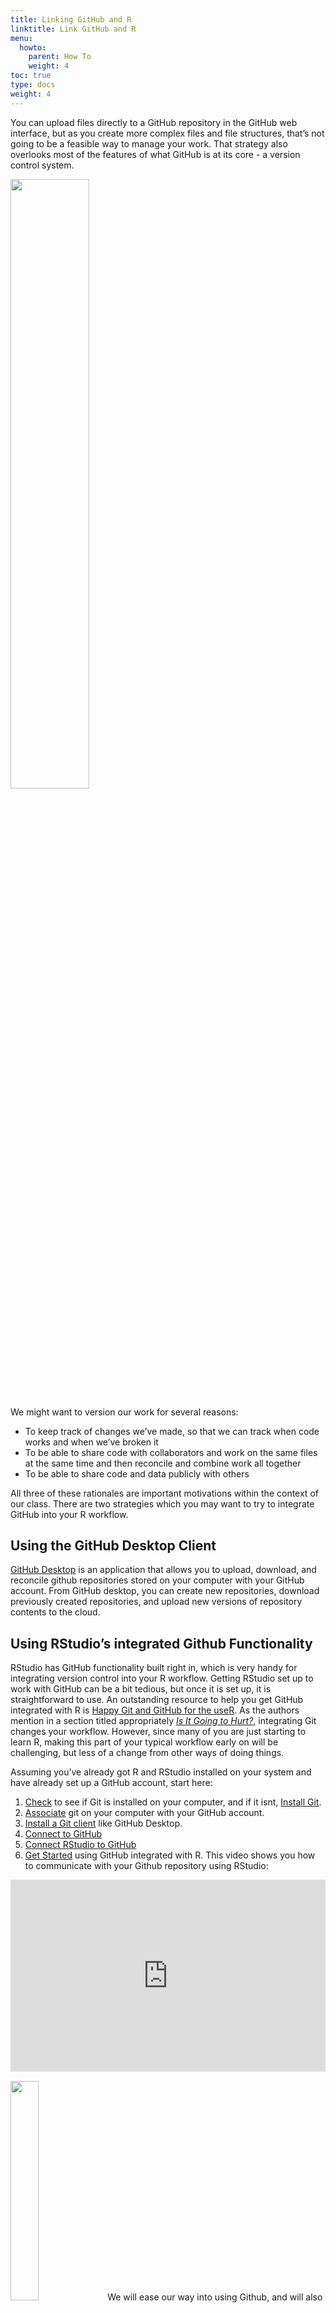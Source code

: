 ```yaml
---
title: Linking GitHub and R
linktitle: Link GitHub and R
menu:
  howto:
    parent: How To
    weight: 4
toc: true
type: docs
weight: 4
---
```


You can upload files directly to a GitHub repository in the GitHub web interface, but as you create more complex files and file structures, that's not going to be a feasible way to manage your work. That strategy also overlooks most of the features of what GitHub is at its core - a version control system.

![](https://octodex.github.com/images/collabocats.jpg){width=50%}

We might want to version our work for several reasons:

- To keep track of changes we've made, so that we can track when code works and when we've broken it
- To be able to share code with collaborators and work on the same files at the same time and then reconcile and combine work all together
- To be able to share code and data publicly with others

All three of these rationales are important motivations within the context of our class. There are two strategies which you may want to try to integrate GitHub into your R workflow.

## Using the GitHub Desktop Client
[GitHub Desktop](https://desktop.github.com) is an application that allows you to upload, download, and reconcile github repositories stored on your computer with your GitHub account. From GitHub desktop, you can create new repositories, download previously created repositories, and upload new versions of repository contents to the cloud.

## Using RStudio's integrated Github Functionality

RStudio has GitHub functionality built right in, which is very handy for integrating version control into your R workflow. Getting RStudio set up to work with GitHub can be a bit tedious, but once it is set up, it is straightforward to use. An outstanding resource to help you get GitHub integrated with R is [Happy Git and GitHub for the useR](https://happygitwithr.com). As the authors mention in a section titled appropriately [*Is It Going to Hurt?*](https://happygitwithr.com/big-picture.html#is-it-going-to-hurt), integrating Git changes your workflow. However, since many of you are just starting to learn R, making this part of your typical workflow early on will be challenging, but less of a change from other ways of doing things. 

Assuming you've already got R and RStudio installed on your system and have already set up a GitHub account, start here:

1. [Check](https://happygitwithr.com/install-git.html#git-already-installed) to see if Git is installed on your computer, and if it isnt, [Install Git](https://happygitwithr.com/install-git.html#install-git).
2. [Associate](https://happygitwithr.com/hello-git.html) git on your computer with your GitHub account.
3. [Install a Git client](https://happygitwithr.com/git-client.html#recommended-git-clients) like GitHub Desktop.
4. [Connect to GitHub](https://happygitwithr.com/push-pull-github.html)
5. [Connect RStudio to GitHub](https://happygitwithr.com/rstudio-git-github.html)
6. [Get Started](https://happygitwithr.com/usage-intro.html) using GitHub integrated with R. This video shows you how to communicate with your Github repository using RStudio:

<div style="max-width:720px"><div style="position:relative;padding-bottom:60.972222222222%"><iframe id="kmsembed-1_q0g92uhw" width="720" height="439" src="https://mediaspace.illinois.edu/embed/secure/iframe/entryId/1_q0g92uhw/uiConfId/26883701" class="kmsembed" allowfullscreen webkitallowfullscreen mozAllowFullScreen allow="autoplay *; fullscreen *; encrypted-media *" referrerPolicy="no-referrer-when-downgrade" sandbox="allow-forms allow-same-origin allow-scripts allow-top-navigation allow-pointer-lock allow-popups allow-modals allow-orientation-lock allow-popups-to-escape-sandbox allow-presentation allow-top-navigation-by-user-activation" frameborder="0" title="Kaltura Player" style="position:absolute;top:0;left:0;width:100%;height:100%"></iframe></div></div>

![](https://octodex.github.com/images/femalecodertocat.png){width=30%}
We will ease our way into using Github, and will also devote some time to troubleshooting in class. I promise, it's going to make sense soon!